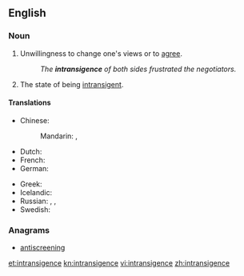 ==English==

===Noun===
{{en-noun}}

# Unwillingness to change one's views or to [[agree]].
#: ''The '''intransigence''' of both sides frustrated the negotiators.''
# The state of being [[intransigent]].

====Translations====
{{trans-top|intransigence}}
* Chinese:
*: Mandarin: {{t|cmn|不妥協|sc=Hani}},  {{t|cmn|不妥协|tr=bùtuǒxié|sc=Hani}}
* Dutch: {{t|nl|onverzettelijkheid|f}}
* French: {{t|fr|intransigeance|f}}
* German: {{t|de|Unnachgiebigkeit|f}}
{{trans-mid}}
* Greek: {{t+|el|αδιαλλαξία|f|tr=adiallaxía}}
* Icelandic: {{t-|is|þrjóska|f}}
* Russian: {{t|ru|непримиримость|f|tr=neprimirímost'}},  {{t|ru|непреклонность|f|tr=nepreklónnost'}},  {{t|ru|бескомпромиссность|tr=beskompromíssnost'}}
* Swedish: {{t|sv|omedgörlighet|c}}
{{trans-bottom}}

===Anagrams===
* [[antiscreening#English|antiscreening]]

[[et:intransigence]]
[[kn:intransigence]]
[[vi:intransigence]]
[[zh:intransigence]]